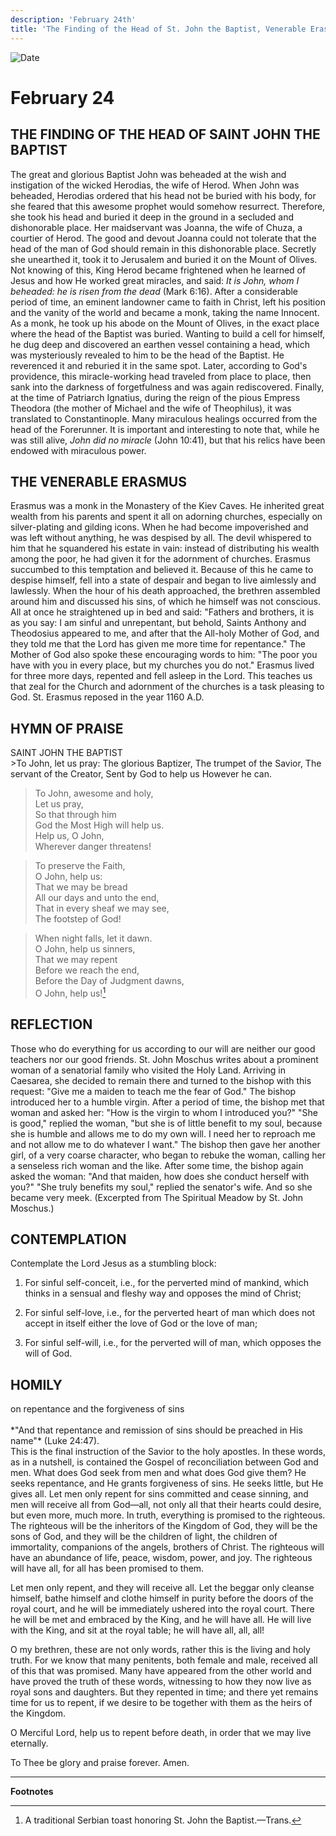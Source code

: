 ```yaml
---
description: 'February 24th'
title: 'The Finding of the Head of St. John the Baptist, Venerable Erasmus'
---
```


<CustomPaginator />
<RunningHead />

<Image src="/title-imprint.png" height={68} width={50} alt="Date" className="title-imprint"/>

# <div id="date">February <Image className="four-dot" src="/four-dot.png" height={15} width={15} alt="" />24</div>

## THE FINDING OF THE HEAD OF SAINT JOHN THE BAPTIST

The great and glorious Baptist John was beheaded at the wish and instigation of the wicked Herodias, the wife of Herod. When John was beheaded, Herodias ordered that his head not be buried with his body, for she feared that this awesome prophet would somehow resurrect. Therefore, she took his head and buried it deep in the ground in a secluded and dishonorable place. Her maidservant was Joanna, the wife of Chuza, a courtier of Herod. The good and devout Joanna could not tolerate that the head of the man of God should remain in this dishonorable place. Secretly she unearthed it, took it to Jerusalem and buried it on the Mount of Olives. Not knowing of this, King Herod became frightened when he learned of Jesus and how He worked great miracles, and said: *It is John, whom I beheaded: he is risen from the dead* (Mark 6:16). After a considerable period of time, an eminent landowner came to faith in Christ, left his position and the vanity of the world and became a monk, taking the name Innocent. As a monk, he took up his abode on the Mount of Olives, in the exact place where the head of the Baptist was buried. Wanting to build a cell for himself, he dug deep and discovered an earthen vessel containing a head, which was mysteriously revealed to him to be the head of the Baptist. He reverenced it and reburied it in the same spot. Later, according to God's providence, this miracle-working head traveled from place to place, then sank into the darkness of forgetfulness and was again rediscovered. Finally, at the time of Patriarch Ignatius, during the reign of the pious Empress Theodora (the mother of Michael and the wife of Theophilus), it was translated to Constantinople. Many miraculous healings occurred from the head of the Forerunner. It is important and interesting to note that, while he was still alive, *John did no miracle* (John 10:41), but that his relics have been endowed with miraculous power.

## THE VENERABLE ERASMUS

Erasmus was a monk in the Monastery of the Kiev Caves. He inherited great wealth from his parents and spent it all on adorning churches, especially on silver-plating and gilding icons. When he had become impoverished and was left without anything, he was despised by all. The devil whispered to him that he squandered his estate in vain: instead of distributing his wealth among the poor, he had given it for the adornment of churches. Erasmus succumbed to this temptation and believed it. Because of this he came to despise himself, fell into a state of despair and began to live aimlessly and lawlessly. When the hour of his death approached, the brethren assembled around him and discussed his sins, of which he himself was not conscious. All at once he straightened up in bed and said: "Fathers and brothers, it is as you say: I am sinful and unrepentant, but behold, Saints Anthony and Theodosius appeared to me, and after that the All-holy Mother of God, and they told me that the Lord has given me more time for repentance." The Mother of God also spoke these encouraging words to him: "The poor you have with you in every place, but my churches you do not." Erasmus lived for three more days, repented and fell asleep in the Lord. This teaches us that zeal for the Church and adornment of the churches is a task pleasing to God. St. Erasmus reposed in the year 1160 A.D.


## HYMN OF PRAISE
<div style={{textAlign:'center', color:'crimson', fontWeight:'bold'}}>
SAINT JOHN THE BAPTIST
</div>
>To John, let us pray:  
The glorious Baptizer,  
The trumpet of the Savior,  
The servant of the Creator,  
Sent by God to help us  
However he can.  

>To John, awesome and holy,  
Let us pray,  
So that through him  
God the Most High will help us.  
Help us, O John,  
Wherever danger threatens!  

>To preserve the Faith,  
O John, help us:  
That we may be bread  
All our days and unto the end,  
That in every sheaf we may see,  
The footstep of God!  

>When night falls, let it dawn.  
O John, help us sinners,  
That we may repent  
Before we reach the end,  
Before the Day of Judgment dawns,  
O John, help us![^1]  


## REFLECTION

Those who do everything for us according to our will are neither our good teachers nor our good friends. St. John Moschus writes about a prominent woman of a senatorial family who visited the Holy Land. Arriving in Caesarea, she decided to remain there and turned to the bishop with this request: "Give me a maiden to teach me the fear of God." The bishop introduced her to a humble virgin. After a period of time, the bishop met that woman and asked her: "How is the virgin to whom I introduced you?" "She is good," replied the woman, "but she is of little benefit to my soul, because she is humble and allows me to do my own will. I need her to reproach me and not allow me to do whatever I want." The bishop then gave her another girl, of a very coarse character, who began to rebuke the woman, calling her a senseless rich woman and the like. After some time, the bishop again asked the woman: "And that maiden, how does she conduct herself with you?" "She truly benefits my soul," replied the senator's wife. And so she became very meek. (Excerpted from The Spiritual Meadow by St. John Moschus.) 


## CONTEMPLATION

Contemplate the Lord Jesus as a stumbling block:

1. For sinful self-conceit, i.e., for the perverted mind of mankind, which thinks in a sensual and fleshy way and opposes the mind of Christ;

2. For sinful self-love, i.e., for the perverted heart of man which does not accept in itself either the love of God or the love of man;

3. For sinful self-will, i.e., for the perverted will of man, which opposes the will of God.



## HOMILY
<div style={{textAlign:'center', color:'crimson', fontWeight:'bold'}}>
on repentance and the forgiveness of sins
</div><br />
<div style={{textAlign:'right'}}>
*"And that repentance and remission of sins should be preached in His name"* (Luke 24:47).
</div>
This is the final instruction of the Savior to the holy apostles. In these words, as in a nutshell, is contained the Gospel of reconciliation between God and men. What does God seek from men and what does God give them? He seeks repentance, and He grants forgiveness of sins. He seeks little, but He gives all. Let men only repent for sins committed and cease sinning, and men will receive all from God—all, not only all that their hearts could desire, but even more, much more. In truth, everything is promised to the righteous. The righteous will be the inheritors of the Kingdom of God, they will be the sons of God, and they will be the children of light, the children of immortality, companions of the angels, brothers of Christ. The righteous will have an abundance of life, peace, wisdom, power, and joy. The righteous will have all, for all has been promised to them.

Let men only repent, and they will receive all. Let the beggar only cleanse himself, bathe himself and clothe himself in purity before the doors of the royal court, and he will be immediately ushered into the royal court. There he will be met and embraced by the King, and he will have all. He will live with the King, and sit at the royal table; he will have all, all, all!

O my brethren, these are not only words, rather this is the living and holy truth. For we know that many penitents, both female and male, received all of this that was promised. Many have appeared from the other world and have proved the truth of these words, witnessing to how they now live as royal sons and daughters. But they repented in time; and there yet remains time for us to repent, if we desire to be together with them as the heirs of the Kingdom.

O Merciful Lord, help us to repent before death, in order that we may live eternally.

To Thee be glory and praise forever. Amen.

---
**Footnotes**

[^1]: A traditional Serbian toast honoring St. John the Baptist.—Trans.

